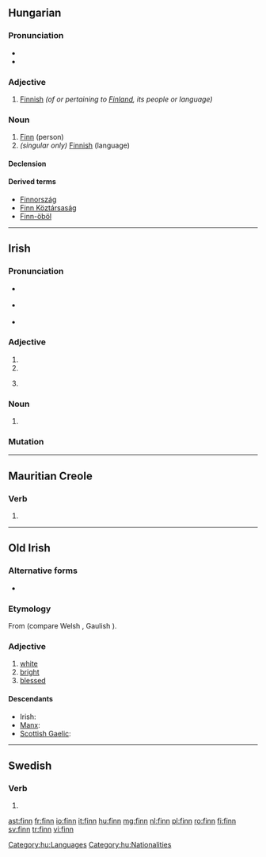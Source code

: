 {{also|Finn|fínn}}
==Hungarian==

===Pronunciation===
* {{IPA|/ˈfinː/|lang=hu}}
* {{hyphenation|finn}}

===Adjective===
{{hu-adj|-}}

# [[Finnish]] ''(of or pertaining to [[Finland]], its people or language)''

===Noun===
{{hu-noun|ek}}

# [[Finn]] (person)
# ''(singular only)'' [[Finnish]] (language)

====Declension====
{{hu-decl-ek|fi|nn}}{{hu-pos-etek|finn|j|jei}}

====Derived terms====
* [[Finnország]]
* [[Finn Köztársaság]]
* [[Finn-öböl]]

[[Category:hu:Languages]]
[[Category:hu:Nationalities]]

----

==Irish==

===Pronunciation===
* {{a|Waterford}} {{IPA|[fʲiːɲ]|lang=ga}}
* {{a|Cork|Kerry|Galway}} {{IPA|[fʲiːn̠ʲ]|lang=ga}}
* {{a|Mayo|Ulster}} {{IPA|[fʲɪn̠ʲ]|lang=ga}}

===Adjective===
{{head|ga|adjective form}}

# {{inflection of|fionn||voc|m|s|lang=ga}}
# {{inflection of|fionn||gen|m|s|lang=ga}}
# {{context|archaic|lang=ga}} {{inflection of|fionn||dat|f|s|lang=ga}}

===Noun===
{{head|ga|g=m}}

# {{genitive of|fionn|lang=ga}}

===Mutation===
{{ga mut cons|f|inn}}

----

==Mauritian Creole==
===Verb===
{{head|mfe|verb form}}

# {{mfe-short of|fini}}

----

==Old Irish==

===Alternative forms===
* {{l|sga|find}}

===Etymology===
From {{etyl|cel-pro|sga}} {{term/t|cel-pro|*windos||white}} (compare Welsh {{term|gwyn|lang=cy}}, Gaulish {{term|vindos|lang=cel-gau}}).

===Adjective===
{{head|sga|adjective}}

# [[white]]
# [[bright]]
# [[blessed]]

====Descendants====
* Irish: {{l|ga|fionn}}
* [[Manx]]: {{l|gv|fynn}}
* [[Scottish Gaelic]]: {{l|gd|fionn}}

----

==Swedish==

===Verb===
{{head|sv|verb form}}

# {{sv-verb-form-imp|finna}}

[[ast:finn]]
[[fr:finn]]
[[io:finn]]
[[it:finn]]
[[hu:finn]]
[[mg:finn]]
[[nl:finn]]
[[pl:finn]]
[[ro:finn]]
[[fi:finn]]
[[sv:finn]]
[[tr:finn]]
[[vi:finn]]